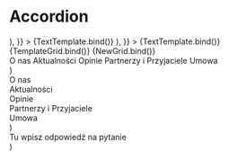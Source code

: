
<Meta title="Components/Accordion" component={Accordion} />

# Accordion

<Canvas>
  <Story
    name="Overview - black with button"
    args={{
      icon: "arrowDown",
      icon: "arrowUp",
      text: "Fundacja",
      color: "grey",
      activeColor: "neutrals",
      button: (
        <Button
          text="Button ->"
          variant="textLine"
          size="small"
          href="https://google.com"
        />
      ),
    }}
  >
    {TextTemplate.bind()}
  </Story>
</Canvas>

<Canvas>
  <Story
    name="Overview - white with Button"
    args={{
      icon: "arrowDown",
      icon: "arrowUp",
      text: "Fundacja",
      color: "white with Button",
      activeColor: "primary",
      button: (
        <Button
          text="Button ->"
          variant="textLine"
          size="small"
          href="https://google.com"
        />
      ),
    }}
  >
   {TextTemplate.bind()}
  </Story>
</Canvas>

<Canvas>
  <Story
    name="Overview - white with links"
    args={{
      icon: "arrowDown",
      icon: "arrowUp",
      text: "Fundacja",
      color: "white with Links",
      activeColor: "primary",
    }}
  >
    {TemplateGrid.bind()}
  </Story>
</Canvas>

<Canvas>
  <Story
    name="Overview - black with links"
    args={{
      icon: "arrowDown",
      icon: "arrowUp",
      text: "Fundacja",
      color: "grey",
      activeColor: "neutrals",
    }}
  >
    {NewGrid.bind()}
  </Story>
</Canvas>

<ArgsTable />

 <div
    style={{
    }}
  >
  <Accordion {...args}>
      <List gap={8}>
      <ListItem variant="gray">O nas</ListItem>
      <ListItem variant="gray">Aktualności</ListItem>
      <ListItem variant="gray">Opinie</ListItem>
      <ListItem variant="gray">Partnerzy i Przyjaciele</ListItem>
      <ListItem variant="gray">Umowa</ListItem>
      </List>
    </Accordion>
  </div>
)

 <div
    style={{
    }}
  >
  <Accordion {...args}>
      <Div gap={8}>
      <Div>O nas</Div>
      <Div>Aktualności</Div>
      <Div>Opinie</Div>
      <Div>Partnerzy i Przyjaciele</Div>
      <Div>Umowa</Div>
      </Div>
    </Accordion>
  </div>
)

  <div
    style={{
    }}
  >
  <Accordion {...args}>
      <div>
        Tu wpisz odpowiedź na pytanie
      </div>
    </Accordion>
  </div>
)